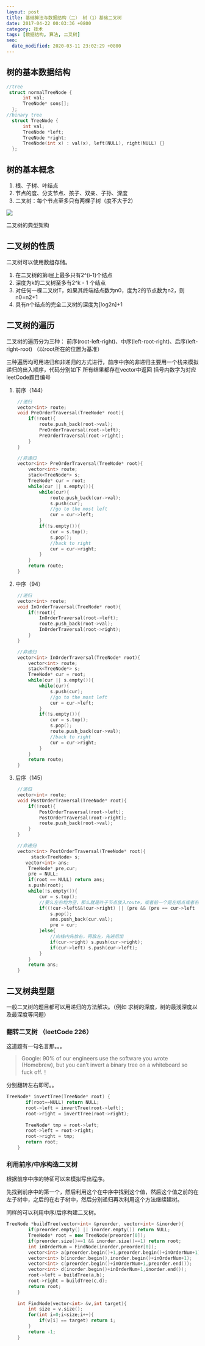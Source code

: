 ```yaml
---
layout: post
title: 基础算法与数据结构（二） 树（1）基础二叉树
date: 2017-04-22 00:03:36 +0800
category: 技术
tags: [数据结构, 算法, 二叉树]
seo:
  date_modified: 2020-03-11 23:02:29 +0800
---
```



## 树的基本数据结构
```c++
//tree
 struct normalTreeNode {
      int val;
      TreeNode* sons[];
  };
//binary tree
  struct TreeNode {
      int val;
      TreeNode *left;
      TreeNode *right;
      TreeNode(int x) : val(x), left(NULL), right(NULL) {}
  };
```

## 树的基本概念
1. 根、子树、叶结点
2. 节点的度、分支节点、孩子、双亲、子孙、深度
3. 二叉树：每个节点至多只有两棵子树（度不大于2）

![](/assets/img/blog/tree.png)

二叉树的典型架构

## 二叉树的性质
二叉树可以使用数组存储。

1. 在二叉树的第i层上最多只有2^(i-1)个结点
2. 深度为k的二叉树至多有2^k - 1 个结点
3. 对任何一棵二叉树T，如果其终端结点数为n0，度为2的节点数为n2，则n0=n2+1
4. 具有n个结点的完全二叉树的深度为[log2n]+1

## 二叉树的遍历
二叉树的遍历分为三种： 前序(root-left-right)、中序(left-root-right)、后序(left-right-root)  （以root所在的位置为基准）

三种遍历均可用递归和非递归的方式进行，前序中序的非递归主要用一个栈来模拟递归的出入顺序，代码分别如下
所有结果都存在vector中返回
括号内数字为对应leetCode题目编号

1. 前序（144）
```c++
	//递归
	vector<int> route;
 	void PreOrderTraversal(TreeNode* root){
		if(!root){
			route.push_back(root->val);
			PreOrderTraversal(root->left);
			PreOrderTraversal(root->right);
		}
	}

	//非递归
	vector<int> PreOrderTraversal(TreeNode* root){
		vector<int> route;
		stack<TreeNode*> s;
		TreeNode* cur = root;
		while(cur || s.empty()){
			while(cur){
				route.push_back(cur->val);
				s.push(cur);
				//go to the most left
				cur = cur->left;
			}
			if(!s.empty()){
				cur = s.top();
				s.pop();
				//back to right
				cur = cur->right;
			}
		}
		return route;
	}		
```

2. 中序（94）
```c++
	//递归
	vector<int> route;
 	void InOrderTraversal(TreeNode* root){
		if(!root){
			InOrderTraversal(root->left);
			route.push_back(root->val);
			InOrderTraversal(root->right);
		}
	}

	//非递归
	vector<int> InOrderTraversal(TreeNode* root){
		vector<int> route;
		stack<TreeNode*> s;
		TreeNode* cur = root;
		while(cur || s.empty()){
			while(cur){
				s.push(cur);
				//go to the most left
				cur = cur->left;
			}
			if(!s.empty()){
				cur = s.top();
				s.pop();
				route.push_back(cur->val);
				//back to right
				cur = cur->right;
			}
		}
		return route;
	}	
```

3. 后序（145）
```c++
	//递归
	vector<int> route;
 	void PostOrderTraversal(TreeNode* root){
		if(!root){
			PostOrderTraversal(root->left);
			PostOrderTraversal(root->right);
			route.push_back(root->val);
		}
	}

	//非递归
	vector<int> PostOrderTraversal(TreeNode* root){
		 stack<TreeNode> s;
       vector<int> ans;
        TreeNode* pre,cur;
        pre = NULL;
        if(root == NULL) return ans;
        s.push(root);
        while(!s.empty()){
            cur = s.top();
			//要么左右均为空，那么就是叶子节点放入route，或者前一个是左结点或者右结点回溯回来的，此时也是已经访问过左右放入父节点
            if((!cur->left&&!cur->right) || (pre && (pre == cur->left || pre == cur->right))){
                s.pop();
                ans.push_back(cur.val);
                pre = cur;
            }else{
				//向栈内先放右，再放左，先进后出
                if(cur->right) s.push(cur->right);
                if(cur->left) s.push(cur->left);
            }
        }
        return ans;
	}
```

## 二叉树典型题
一般二叉树的题目都可以用递归的方法解决。（例如 求树的深度，树的最浅深度以及最深度等问题）

### 翻转二叉树 （leetCode 226）
这道题有一句名言那。。。
> Google: 90% of our engineers use the software you wrote (Homebrew), but you can’t invert a binary tree on a whiteboard so fuck off.！  

分别翻转左右即可。。

```c++
TreeNode* invertTree(TreeNode* root) {
       if(root==NULL) return NULL;
       root->left = invertTree(root->left);
       root->right = invertTree(root->right);
       
       TreeNode* tmp = root->left;
       root->left = root->right;
       root->right = tmp;
       return root;
    }
```

### 利用前序/中序构造二叉树

根据前序中序的特征可以来模拟写出程序。

先找到前序中的第一个，然后利用这个在中序中找到这个值，然后这个值之前的在左子树中，之后的在右子树中，然后分别递归再次利用这个方法继续建树。

同样的可以利用中序/后序构建二叉树。

```c++
TreeNode *buildTree(vector<int> &preorder, vector<int> &inorder){
        if(preorder.empty() || inorder.empty()) return NULL;
        TreeNode* root = new TreeNode(preorder[0]);
        if(preorder.size()==1 && inorder.size()==1) return root;
        int inOrderNum = FindNode(inorder,preorder[0]);
        vector<int> a(preorder.begin()+1,preorder.begin()+inOrderNum+1);
        vector<int> b(inorder.begin(),inorder.begin()+inOrderNum+1);
        vector<int> c(preorder.begin()+inOrderNum+1,preorder.end());
        vector<int> d(inorder.begin()+inOrderNum+1,inorder.end());
        root->left = buildTree(a,b);
        root->right = buildTree(c,d);
        return root;
    }
    
    int FindNode(vector<int> &v,int target){
        int size = v.size();
        for(int i=0;i<size;i++){
            if(v[i] == target) return i;
        }
        return -1;
    }
```
